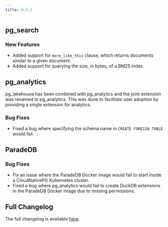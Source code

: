```yaml
---
title: 0.9.1
---
```


## pg_search

### New Features

- Added support for `more_like_this` clause, which returns documents similar to a given document.
- Added support for querying the size, in bytes, of a BM25 index.

## pg_analytics

pg_lakehouse has been combined with pg_analytics and the joint extension was renamed to pg_analytics. This was done to
facilitate user adoption by providing a single extension for analytics.

### Bug Fixes

- Fixed a bug where specifying the schema name in `CREATE FOREIGN TABLE` would fail.

## ParadeDB

### Bug Fixes

- Fix an issue where the ParadeDB Docker image would fail to start inside a CloudNativePG Kubernetes cluster.
- Fixed a bug where pg_analytics would fail to create DuckDB extensions in the ParadeDB Docker image due to missing permissions.

## Full Changelog

The full changelog is available [here](https://github.com/paradedb/paradedb/releases/tag/v0.9.1).
